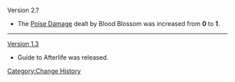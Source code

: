 Version 2.?
* The [[Poise Damage]] dealt by Blood Blossom was increased from '''0''' to '''1'''.
----
[[Version 1.3]]
* Guide to Afterlife was released.
<noinclude>[[Category:Change History]]</noinclude>